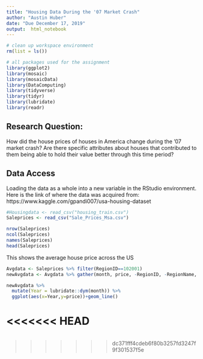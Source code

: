 ```yaml
---
title: "Housing Data During the '07 Market Crash"
author: "Austin Huber"
date: "Due December 17, 2019"
output:  html_notebook
---
```


```r
# clean up workspace environment
rm(list = ls())

# all packages used for the assignment
library(ggplot2)
library(mosaic)
library(mosaicData)
library(DataComputing)
library(tidyverse)
library(tidyr)
library(lubridate)
library(readr)
```


## Research Question:

How did the house prices of houses in America change during the '07 market crash? Are there specific attributes about houses that contributed to them being able to hold their value better through this time period? 


## Data Access

Loading the data as a whole into a new variable in the RStudio environment. Here is the link of where the data was acquired from: https://www.kaggle.com/gpandi007/usa-housing-dataset
```r
#Housingdata <- read_csv("housing_train.csv")
Saleprices <- read_csv("Sale_Prices_Msa.csv")
```
```r

nrow(Saleprices)
ncol(Saleprices)
names(Saleprices)
head(Saleprices)

```

This shows the average house price across the US 

```r

Avgdata <- Saleprices %>% filter(RegionID==102001)
newAvgdata <- Avgdata %>% gather(month, price, -RegionID, -RegionName, -SizeRank)

newAvgdata %>%
  mutate(Year = lubridate::dym(month)) %>%
  ggplot(aes(x=Year,y=price))+geom_line() 
```




<<<<<<< HEAD
=======

```r

```



>>>>>>> dc371fff4cdeb6f80b3257fd3247f9f301537f5e
